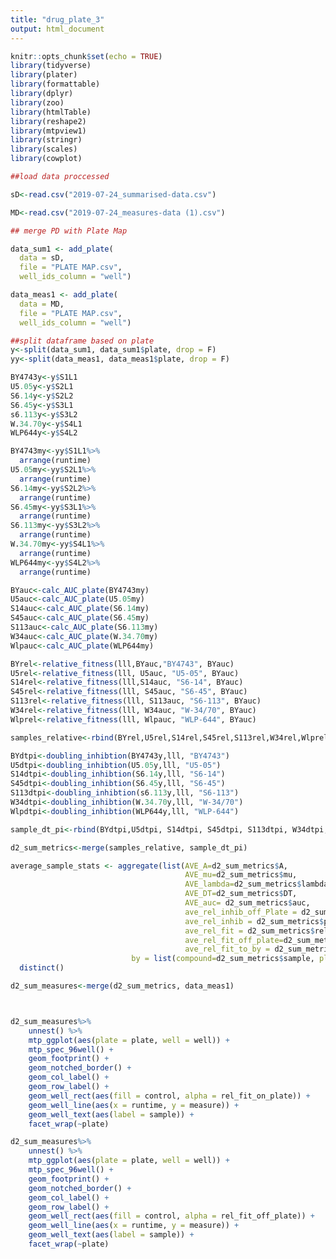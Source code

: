 ```yaml
---
title: "drug_plate_3"
output: html_document
---
```


```r
knitr::opts_chunk$set(echo = TRUE)
library(tidyverse)
library(plater)
library(formattable)
library(dplyr)
library(zoo)
library(htmlTable)
library(reshape2)
library(mtpview1)
library(stringr)
library(scales)
library(cowplot)
```


```r
##load data proccessed

sD<-read.csv("2019-07-24_summarised-data.csv")

MD<-read.csv("2019-07-24_measures-data (1).csv")

## merge PD with Plate Map

data_sum1 <- add_plate(
  data = sD, 
  file = "PLATE MAP.csv",
  well_ids_column = "well")

data_meas1 <- add_plate(
  data = MD, 
  file = "PLATE MAP.csv",
  well_ids_column = "well")

##split dataframe based on plate 
y<-split(data_sum1, data_sum1$plate, drop = F)
yy<-split(data_meas1, data_meas1$plate, drop = F)

```

```r
BY4743y<-y$S1L1
U5.05y<-y$S2L1
S6.14y<-y$S2L2
S6.45y<-y$S3L1
s6.113y<-y$S3L2
W.34.70y<-y$S4L1
WLP644y<-y$S4L2

BY4743my<-yy$S1L1%>%
  arrange(runtime)
U5.05my<-yy$S2L1%>%
  arrange(runtime)
S6.14my<-yy$S2L2%>%
  arrange(runtime)
S6.45my<-yy$S3L1%>%
  arrange(runtime)
S6.113my<-yy$S3L2%>%
  arrange(runtime)
W.34.70my<-yy$S4L1%>%
  arrange(runtime)
WLP644my<-yy$S4L2%>%
  arrange(runtime)
```

```r
BYauc<-calc_AUC_plate(BY4743my)
U5auc<-calc_AUC_plate(U5.05my)
S14auc<-calc_AUC_plate(S6.14my)
S45auc<-calc_AUC_plate(S6.45my)
S113auc<-calc_AUC_plate(S6.113my)
W34auc<-calc_AUC_plate(W.34.70my)
Wlpauc<-calc_AUC_plate(WLP644my)

```

```r
BYrel<-relative_fitness(lll,BYauc,"BY4743", BYauc)
U5rel<-relative_fitness(lll, U5auc, "U5-05", BYauc)
S14rel<-relative_fitness(lll,S14auc, "S6-14", BYauc)
S45rel<-relative_fitness(lll, S45auc, "S6-45", BYauc)
S113rel<-relative_fitness(lll, S113auc, "S6-113", BYauc)
W34rel<-relative_fitness(lll, W34auc, "W-34/70", BYauc)
Wlprel<-relative_fitness(lll, Wlpauc, "WLP-644", BYauc)

samples_relative<-rbind(BYrel,U5rel,S14rel,S45rel,S113rel,W34rel,Wlprel)

```

```r
BYdtpi<-doubling_inhibtion(BY4743y,lll, "BY4743")
U5dtpi<-doubling_inhibtion(U5.05y,lll, "U5-05")
S14dtpi<-doubling_inhibtion(S6.14y,lll, "S6-14")
S45dtpi<-doubling_inhibtion(S6.45y,lll, "S6-45")
S113dtpi<-doubling_inhibtion(s6.113y,lll, "S6-113")
W34dtpi<-doubling_inhibtion(W.34.70y,lll, "W-34/70")
Wlpdtpi<-doubling_inhibtion(WLP644y,lll, "WLP-644")

sample_dt_pi<-rbind(BYdtpi,U5dtpi, S14dtpi, S45dtpi, S113dtpi, W34dtpi, Wlpdtpi)
```

```r
d2_sum_metrics<-merge(samples_relative, sample_dt_pi)
```

```r


average_sample_stats <- aggregate(list(AVE_A=d2_sum_metrics$A, 
                                       AVE_mu=d2_sum_metrics$mu, 
                                       AVE_lambda=d2_sum_metrics$lambda,
                                       AVE_DT=d2_sum_metrics$DT, 
                                       AVE_auc= d2_sum_metrics$auc, 
                                       ave_rel_inhib_off_Plate = d2_sum_metrics$percent_inhib_off_plate,
                                       ave_rel_inhib = d2_sum_metrics$percent_inhib_onplate,
                                       ave_rel_fit = d2_sum_metrics$rel_fit_on_plate,
                                       ave_rel_fit_off_plate=d2_sum_metrics$rel_fit_off_plate, 
                                       ave_rel_fit_to_by = d2_sum_metrics$rel_fit_to_by), 
                           by = list(compound=d2_sum_metrics$sample, plate= d2_sum_metrics$plate), mean)%>%
  distinct()
```
```r
d2_sum_measures<-merge(d2_sum_metrics, data_meas1)



d2_sum_measures%>% 
    unnest() %>% 
    mtp_ggplot(aes(plate = plate, well = well)) + 
    mtp_spec_96well() + 
    geom_footprint() + 
    geom_notched_border() +
    geom_col_label() + 
    geom_row_label() + 
    geom_well_rect(aes(fill = control, alpha = rel_fit_on_plate)) + 
    geom_well_line(aes(x = runtime, y = measure)) + 
    geom_well_text(aes(label = sample)) + 
    facet_wrap(~plate)

d2_sum_measures%>% 
    unnest() %>% 
    mtp_ggplot(aes(plate = plate, well = well)) + 
    mtp_spec_96well() + 
    geom_footprint() + 
    geom_notched_border() +
    geom_col_label() + 
    geom_row_label() + 
    geom_well_rect(aes(fill = control, alpha = rel_fit_off_plate)) + 
    geom_well_line(aes(x = runtime, y = measure)) + 
    geom_well_text(aes(label = sample)) + 
    facet_wrap(~plate)

```


